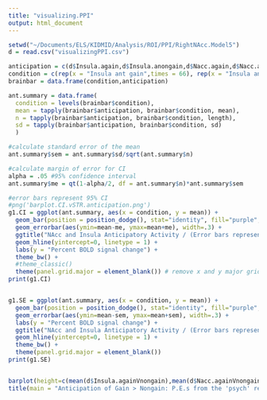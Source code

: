 ```yaml
---
title: "visualizing.PPI"
output: html_document
---
```


```r

setwd("~/Documents/ELS/KIDMID/Analysis/ROI/PPI/RightNAcc.Model5")
d = read.csv("visualizingPPI.csv")

anticipation = c(d$Insula.again,d$Insula.anongain,d$Nacc.again,d$Nacc.anongain)
condition = c(rep(x = "Insula ant gain",times = 66), rep(x = "Insula ant nongain", times = 66), rep(x = "NAcc ant gain", times = 66), rep(x = "NAcc ant nongain", times = 66))
brainbar = data.frame(condition,anticipation)

ant.summary = data.frame(
  condition = levels(brainbar$condition),
  mean = tapply(brainbar$anticipation, brainbar$condition, mean),
  n = tapply(brainbar$anticipation, brainbar$condition, length),
  sd = tapply(brainbar$anticipation, brainbar$condition, sd)
  )

#calculate standard error of the mean 
ant.summary$sem = ant.summary$sd/sqrt(ant.summary$n) 

#calculate margin of error for CI
alpha = .05 #95% confidence interval
ant.summary$me = qt(1-alpha/2, df = ant.summary$n)*ant.summary$sem

#error bars represent 95% CI
#png('barplot.CI.vSTR.anticipation.png')
g1.CI = ggplot(ant.summary, aes(x = condition, y = mean)) + 
  geom_bar(position = position_dodge(), stat="identity", fill="purple", width=.5) +
  geom_errorbar(aes(ymin=mean-me, ymax=mean+me), width=.3) +
  ggtitle("NAcc and Insula Anticipatory Activity / (Error bars represent 95% CI)") + # plot title
  geom_hline(yintercept=0, linetype = 1) +
  labs(y = "Percent BOLD signal change") +
  theme_bw() +
  #theme_classic()
  theme(panel.grid.major = element_blank()) # remove x and y major grid lines
print(g1.CI)


g1.SE = ggplot(ant.summary, aes(x = condition, y = mean)) + 
  geom_bar(position = position_dodge(), stat="identity", fill="purple", width=.5) +
  geom_errorbar(aes(ymin=mean-sem, ymax=mean+sem), width=.3) +
  labs(y = "Percent BOLD signal change") +
  ggtitle("NAcc and Insula Anticipatory Activity / (Error bars represent SEM)") +
  geom_hline(yintercept=0, linetype = 1) +
  theme_bw() +
  theme(panel.grid.major = element_blank())
print(g1.SE)


barplot(height=c(mean(d$Insula.againVnongain),mean(d$Nacc.againVnongain)),names.arg = c("Insula","NAcc"), axes = TRUE, ylab = c("Parameter Estimate"), col=c("dark blue","blue"))
title(main = "Anticipation of Gain > Nongain: P.E.s from the 'psych' regressor of the PPI")


```